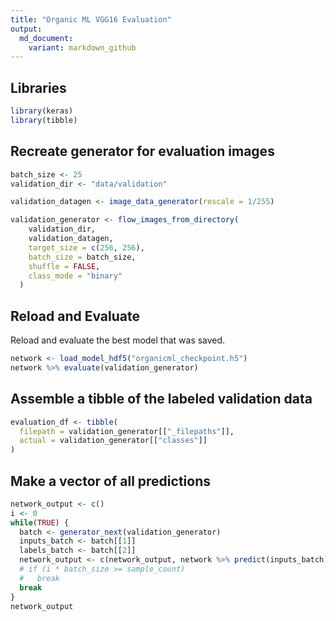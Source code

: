 ```yaml
---
title: "Organic ML VGG16 Evaluation"
output:
  md_document:
    variant: markdown_github
---
```


## Libraries

```r
library(keras)
library(tibble)
```

## Recreate generator for evaluation images

```r
batch_size <- 25
validation_dir <- "data/validation"

validation_datagen <- image_data_generator(rescale = 1/255)

validation_generator <- flow_images_from_directory(
    validation_dir,
    validation_datagen,
    target_size = c(256, 256),
    batch_size = batch_size,
    shuffle = FALSE,
    class_mode = "binary"
  )
```

## Reload and Evaluate

Reload and evaluate the best model that was saved.

```r
network <- load_model_hdf5("organicml_checkpoint.h5")
network %>% evaluate(validation_generator)
```

## Assemble a tibble of the labeled validation data

```r
evaluation_df <- tibble(
  filepath = validation_generator[["_filepaths"]],
  actual = validation_generator[["classes"]]
)
```

## Make a vector of all predictions

```r
network_output <- c()
i <- 0
while(TRUE) {
  batch <- generator_next(validation_generator)
  inputs_batch <- batch[[1]]
  labels_batch <- batch[[2]]
  network_output <- c(network_output, network %>% predict(inputs_batch))
  # if (i * batch_size >= sample_count)
  #   break
  break
}
network_output
```

